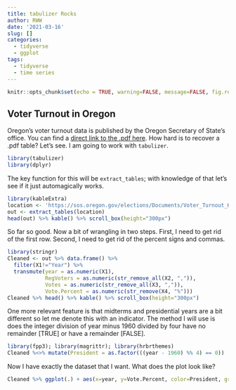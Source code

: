 ---
title: tabulizer Rocks
author: RWW
date: '2021-03-16'
slug: []
categories:
  - tidyverse
  - ggplot
tags:
  - tidyverse
  - time series
---

```{r setup, include=FALSE}
knitr::opts_chunk$set(echo = TRUE, warning=FALSE, message=FALSE, fig.retina = 2, fig.width=8, fig.height=6)
```

## Voter Turnout in Oregon

Oregon's voter turnout data is published by the Oregon Secretary of State's office.  You can find a [direct link to the .pdf here](https://sos.oregon.gov/elections/Documents/Voter_Turnout_History_General_Election.pdf).  How hard is to recover a .pdf table?  Let's see.  I am going to work with `tabulizer`.

```{r}
library(tabulizer)
library(dplyr)
```

The key function for this will be `extract_tables`; with knowledge of that let's see if it just automagically works.

```{r}
library(kableExtra)
location <- 'https://sos.oregon.gov/elections/Documents/Voter_Turnout_History_General_Election.pdf'
out <- extract_tables(location)
head(out) %>% kable() %>% scroll_box(height="300px")
```

So far so good.  Now a bit of wrangling in two steps.  First, I need to get rid of the first row.  Second, I need to get rid of the percent signs and commas.

```{r}
library(stringr)
Cleaned <- out %>% data.frame() %>% 
  filter(X1!="Year") %>% 
  transmute(year = as.numeric(X1), 
            RegVoters = as.numeric(str_remove_all(X2, ",")), 
            Votes = as.numeric(str_remove_all(X3, ",")), 
            Vote.Percent = as.numeric(str_remove(X4, "%")))
Cleaned %>% head() %>% kable() %>% scroll_box(height="300px")
```

One more relevant feature is that midterms and presidential years are a bit different so let me denote this with an indicator.  The method I will use is does the integer division of year minus 1960 divided by four have no remainder [TRUE] or have a remainder [FALSE].  

```{r}
library(fpp3); library(magrittr); library(hrbrthemes)
Cleaned %<>% mutate(President = as.factor(((year - 1960) %% 4) == 0))
```

Now I have exactly the dataset that I want.  What does the plot look like?

```{r}
Cleaned %>% ggplot(.) + aes(x=year, y=Vote.Percent, color=President, group=President) + geom_point() + geom_line() + scale_color_ipsum() + labs(title="Voter Turnout in Oregon since 1960", x="Year", y="Turnout (%)", color="Presidential Election?") + theme_ipsum_rc()
```
